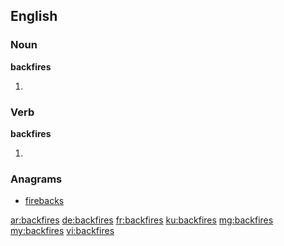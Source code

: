 ==English==

===Noun===
'''backfires'''

# {{plural of|backfire}}

===Verb===
'''backfires'''

# {{third-person singular of|backfire}}

===Anagrams===
* [[firebacks#English|firebacks]]

[[ar:backfires]]
[[de:backfires]]
[[fr:backfires]]
[[ku:backfires]]
[[mg:backfires]]
[[my:backfires]]
[[vi:backfires]]